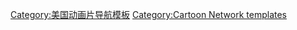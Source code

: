 {{Navbox
|name       = Ben 10
|title      = [[Ben 10系列|Ben 10]]
| state = {{{state|autocollapse}}}
| listclass = hlist

| group1 = 系列
| list1 = 
* 《[[少年駭客|Ben 10]]》
** [[Ben 10集数列表|集數]]
* 《[[Ben 10 外星英雄|外星英雄]]》
** [[List of Ben 10: Alien Force episodes|episodes]]
* 《[[Ben 10 終極英雄|終極英雄]]》
** [[List of Ben 10: Ultimate Alien episodes|episodes]]
* 《[[Ben 10 全面進化|全面進化]]》
** [[List of Ben 10: Omniverse episodes|episodes]]
* 《[[Ben 10 再顯神威|再顯神威]]》
** [[List of Ben 10 (2016 TV series) episodes|episodes]]

| group2 = 電影及特別集
| list2 = 
* ''[[Ben 10: Secret of the Omnitrix|Secret of the Omnitrix]]''
* ''[[Ben 10: Race Against Time|Race Against Time]]''
* ''[[Ben 10: Destroy All Aliens|Destroy All Aliens]]''
* ''[[Ben 10: Alien Swarm|Alien Swarm]]''
* ''[[Ben 10/Generator Rex: Heroes United|Heroes United]]''

| group3 = 角色
| list3 = 
* {{link-en|Ben 10角色列表|List of Ben 10 characters}}

| group4 = 遊戲
| list4 = 
* ''[[Ben 10: Protector of Earth|Protector of Earth]]''
* ''[[Ben 10: Alien Force (video game)|Alien Force]]''
* ''[[Cartoon Network Universe: FusionFall|FusionFall]]''
* ''[[Ben 10 Alien Force: Vilgax Attacks|Vilgax Attacks]]''
* ''[[Ben 10 Alien Force: The Rise of Hex|The Rise of Hex]]''
* ''[[Ben 10 Ultimate Alien: Cosmic Destruction|Cosmic Destruction]]''
* ''[[Cartoon Network: Punch Time Explosion|Punch Time Explosion]] and [[Cartoon Network: Punch Time Explosion|XL]]''
* ''[[Ben 10: Galactic Racing|Galactic Racing]]''
* ''[[Ben 10: Omniverse (video game)|Omniverse]]''
* ''[[Ben 10: Omniverse 2|Omniverse 2]]''

| group5 = 玩具
| list5 = 
* [[Ben 10 (toy line)|Ben 10]]

| group6 = 遊戲節目
| list6 = 
* 《{{link-en|Ben 10終極大挑戰|Ben 10: Ultimate Challenge}}》
}}<noinclude>
{{collapsible option}}

[[Category:美国动画片导航模板]]
[[Category:Cartoon Network templates]]

</noinclude>